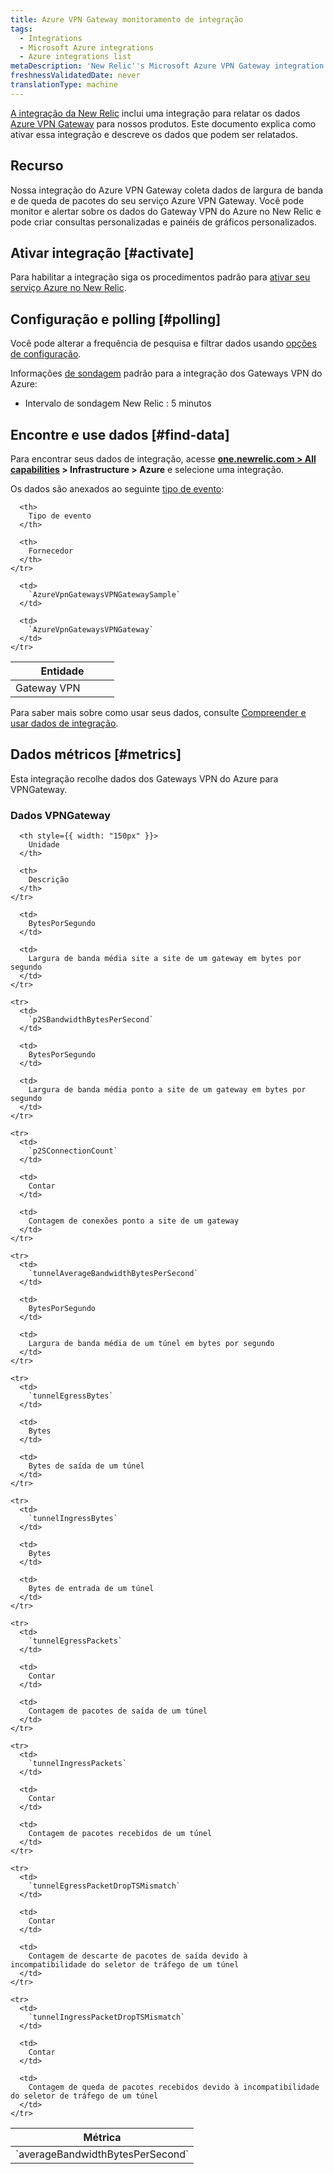 ```yaml
---
title: Azure VPN Gateway monitoramento de integração
tags:
  - Integrations
  - Microsoft Azure integrations
  - Azure integrations list
metaDescription: 'New Relic''s Microsoft Azure VPN Gateway integration: what data it reports and how to enable it.'
freshnessValidatedDate: never
translationType: machine
---
```


[A integração da New Relic](/docs/infrastructure/introduction-infra-monitoring) inclui uma integração para relatar os dados [Azure VPN Gateway](https://docs.microsoft.com/en-us/azure/vpn-gateway/vpn-gateway-about-vpngateways) para nossos produtos. Este documento explica como ativar essa integração e descreve os dados que podem ser relatados.

## Recurso

Nossa integração do Azure VPN Gateway coleta dados de largura de banda e de queda de pacotes do seu serviço Azure VPN Gateway. Você pode monitor e alertar sobre os dados do Gateway VPN do Azure no New Relic e pode criar consultas personalizadas e painéis de gráficos personalizados.

## Ativar integração [#activate]

Para habilitar a integração siga os procedimentos padrão para [ativar seu serviço Azure no New Relic](/docs/infrastructure/microsoft-azure-integrations/getting-started/activate-azure-integrations).

## Configuração e polling [#polling]

Você pode alterar a frequência de pesquisa e filtrar dados usando [opções de configuração](/docs/integrations/new-relic-integrations/getting-started/configure-polling-frequency-data-collection-cloud-integrations).

Informações [de sondagem](/docs/infrastructure/microsoft-azure-integrations/getting-started/azure-integration-polling) padrão para a integração dos Gateways VPN do Azure:

* Intervalo de sondagem New Relic : 5 minutos

## Encontre e use dados [#find-data]

Para encontrar seus dados de integração, acesse <DNT>**[one.newrelic.com &gt; All capabilities](https://one.newrelic.com/all-capabilities) &gt; Infrastructure &gt; Azure**</DNT> e selecione uma integração.

Os dados são anexados ao seguinte [tipo de evento](/docs/data-apis/understand-data/new-relic-data-types/#event-data):

<table>
  <thead>
    <tr>
      <th width="150px">
        Entidade
      </th>

      <th>
        Tipo de evento
      </th>

      <th>
        Fornecedor
      </th>
    </tr>
  </thead>

  <tbody>
    <tr>
      <td>
        Gateway VPN
      </td>

      <td>
        `AzureVpnGatewaysVPNGatewaySample`
      </td>

      <td>
        `AzureVpnGatewaysVPNGateway`
      </td>
    </tr>
  </tbody>
</table>

Para saber mais sobre como usar seus dados, consulte [Compreender e usar dados de integração](/docs/infrastructure/integrations/find-use-infrastructure-integration-data).

## Dados métricos [#metrics]

Esta integração recolhe dados dos Gateways VPN do Azure para VPNGateway.

### Dados VPNGateway

<table>
  <thead>
    <tr>
      <th style={{ width: "375px" }}>
        Métrica
      </th>

      <th style={{ width: "150px" }}>
        Unidade
      </th>

      <th>
        Descrição
      </th>
    </tr>
  </thead>

  <tbody>
    <tr>
      <td>
        `averageBandwidthBytesPerSecond`
      </td>

      <td>
        BytesPorSegundo
      </td>

      <td>
        Largura de banda média site a site de um gateway em bytes por segundo
      </td>
    </tr>

    <tr>
      <td>
        `p2SBandwidthBytesPerSecond`
      </td>

      <td>
        BytesPorSegundo
      </td>

      <td>
        Largura de banda média ponto a site de um gateway em bytes por segundo
      </td>
    </tr>

    <tr>
      <td>
        `p2SConnectionCount`
      </td>

      <td>
        Contar
      </td>

      <td>
        Contagem de conexões ponto a site de um gateway
      </td>
    </tr>

    <tr>
      <td>
        `tunnelAverageBandwidthBytesPerSecond`
      </td>

      <td>
        BytesPorSegundo
      </td>

      <td>
        Largura de banda média de um túnel em bytes por segundo
      </td>
    </tr>

    <tr>
      <td>
        `tunnelEgressBytes`
      </td>

      <td>
        Bytes
      </td>

      <td>
        Bytes de saída de um túnel
      </td>
    </tr>

    <tr>
      <td>
        `tunnelIngressBytes`
      </td>

      <td>
        Bytes
      </td>

      <td>
        Bytes de entrada de um túnel
      </td>
    </tr>

    <tr>
      <td>
        `tunnelEgressPackets`
      </td>

      <td>
        Contar
      </td>

      <td>
        Contagem de pacotes de saída de um túnel
      </td>
    </tr>

    <tr>
      <td>
        `tunnelIngressPackets`
      </td>

      <td>
        Contar
      </td>

      <td>
        Contagem de pacotes recebidos de um túnel
      </td>
    </tr>

    <tr>
      <td>
        `tunnelEgressPacketDropTSMismatch`
      </td>

      <td>
        Contar
      </td>

      <td>
        Contagem de descarte de pacotes de saída devido à incompatibilidade do seletor de tráfego de um túnel
      </td>
    </tr>

    <tr>
      <td>
        `tunnelIngressPacketDropTSMismatch`
      </td>

      <td>
        Contar
      </td>

      <td>
        Contagem de queda de pacotes recebidos devido à incompatibilidade do seletor de tráfego de um túnel
      </td>
    </tr>
  </tbody>
</table>